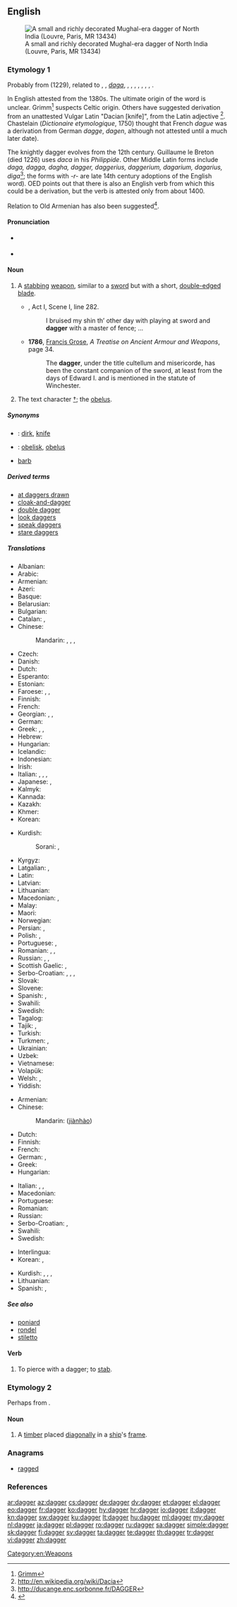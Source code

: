 {{also|Dagger}}
==English==
{{wikipedia|dab=dagger (disambiguation)|dagger|lang=en}}
[[Image:Dagger_India_Louvre_MR13434.jpg|thumb|A small and richly decorated Mughal-era dagger of North India (Louvre, Paris, MR 13434)]]

===Etymology 1===
Probably from {{etyl|fro|en}} {{term|dague|lang=fro}} (1229), related to {{etyl|oc|-}}, {{etyl|it|-}}, {{etyl|es|-}} ''[[daga]]'', {{etyl|de|-}} {{term|Degen|lang=de}}, {{etyl|gml|-}} {{term|dagge||knife's point|lang=gml}}, {{etyl|non|-}} {{term|daggardr|lang=non}}, {{etyl|cy|-}} {{term|dager|lang=cy}}, {{term|dagr|lang=cy}}, {{etyl|br|-}} {{term|dac|lang=br}}, {{etyl|sq|-}} {{term|thikë||a knife, dagger|lang=sq}}, {{term|thek||to stab, to pierce with a sharp object|lang=sq}}.

In English attested from the 1380s.
The ultimate origin of the word is unclear. Grimm<ref>[http://germazope.uni-trier.de:8080/Projekte/WBB2009/DWB/wbgui_py?lemid=GM03434 Grimm]</ref> <!-- dead link -->suspects Celtic origin.
Others have suggested derivation from an unattested Vulgar Latin {{m|la|*daca}} "Dacian [knife]", from the Latin adjective {{m|la|dācus}}<ref>http://en.wikipedia.org/wiki/Dacia</ref>. Chastelain (''Dictionaire etymologique'', 1750) thought that French ''dague'' was a derivation from German ''dagge'', ''dagen'', although not attested until a much later date).

The knightly dagger evolves from the 12th century. Guillaume le Breton (died 1226) uses ''daca'' in his ''Philippide''. Other Middle Latin forms include ''daga, dagga, dagha, dagger, daggerius, daggerium, dagarium, dagarius, diga''<ref>http://ducange.enc.sorbonne.fr/DAGGER</ref>; the forms with ''-r-'' are late 14th century adoptions of the English word).
OED points out that there is also an English verb {{term|dag||to stab|lang=en}} from which this could be a derivation, but the verb is attested only from about 1400.

Relation to Old Armenian {{term|դակու||adze, axe|lang=xcl}} has also been suggested<ref>{{R:xcl:Martirosyan|page=232}}</ref>.

====Pronunciation====
* {{a|UK}} {{IPA|/ˈdæɡə(ɹ)/|lang=en}}
* {{rhymes|æɡə(r)|lang=en}}

====Noun====
{{en-noun}}

# {{context|weapon|lang=en}} A [[stab]]bing [[weapon]], similar to a [[sword]] but with a short, [[double-edged]] [[blade]].
#* {{RQ:Shakespeare Wives}}, Act I, Scene I, line 282.
#*: I bruised my shin th’ other day with playing at sword and '''dagger''' with a master of fence; ...
#* '''1786''', [[w:Francis Grose|Francis Grose]], ''A Treatise on Ancient Armour and Weapons'', page 34.
#*: The '''dagger''', under the title cultellum and misericorde, has been the constant companion of the sword, at least from the days of Edward I. and is mentioned in the statute of Winchester.
# The text character [[†]]; the [[obelus]].

=====Synonyms=====
* {{qualifier|stabbing weapon}}: [[dirk]], [[knife]]
* {{qualifier|text character}}: [[obelisk]], [[obelus]]
* {{qualifier|anything that causes pain like a dagger}} [[barb]]

=====Derived terms=====
* [[at daggers drawn]]
* [[cloak-and-dagger]]
* [[double dagger]]
* [[look daggers]]
* [[speak daggers]]
* [[stare daggers]]

=====Translations=====
{{trans-top|a stabbing weapon}}
* Albanian: {{t|sq|kamë|f}}
* Arabic: {{t|ar|خَنْجَر|m}}
* Armenian: {{t|hy|դաշույն}}
* Azeri: {{t+|az|xəncər}}
* Basque: {{t|eu|sastagai}}
* Belarusian: {{t|be|кінжа́л|m|sc=Cyrl}}
* Bulgarian: {{t+|bg|кама|f}}
* Catalan: {{t|ca|daga|f}}, {{t|ca|punyal|m}}
* Chinese:
*: Mandarin: {{t|cmn|短劍|sc=Hani}}, {{t+|cmn|短剑|tr=duǎnjiàn|sc=Hani}}, {{t+|cmn|匕首|tr=bǐshǒu|sc=Hani}}, {{t+|cmn|短刀|tr=duǎndāo|sc=Hani}}
* Czech: {{t+|cs|dýka|f}}
* Danish: {{t|da|dolk|c}}
* Dutch: {{t+|nl|dolk|m}}
* Esperanto: {{t|eo|ponardo}}
* Estonian: {{t|et|pistoda}}
* Faroese: {{t|fo|slíðraknívur|m}}, {{t|fo|dolkur|m}}, {{t|fo|daggari|m}}
* Finnish: {{t+|fi|tikari}}
* French: {{t+|fr|poignard|m}}
* Georgian: {{t+|ka|ხანჯალი}}, {{t|ka|დაშნა}}, {{t+|ka|სატევარი}}
* German: {{t+|de|Dolch|m}}
* Greek: {{t+|el|στιλέτο|n}}, {{t+|el|εγχειρίδιο|n}}, {{t+|el|ξιφίδιο|n}}
* Hebrew: {{t+|he|פגיון|m|tr=pigyon}}
* Hungarian: {{t+|hu|tőr}}
* Icelandic: {{t+|is|rýtingur|m}}
* Indonesian: {{t+|id|belati}}
* Irish: {{t|ga|miodóg|f}}
* Italian: {{t+|it|daga|f}}, {{t+|it|pugnale|m}}, {{t+|it|stiletto|m}}, {{t+|it|misericordia|f}}
* Japanese: {{t+|ja|短剣|tr=たんけん, tanken|sc=Jpan}}, {{t+|ja|短刀|tr=たんとう, tantō|sc=Jpan}}
* Kalmyk: {{t|xal|ханҗал}}
* Kannada: {{t+|kn|ಬಾಕು|sc=Knda}}
* Kazakh: {{t|kk|қанжар|sc=Cyrl}}
* Khmer: {{t|km|កាំបិតស្នៀត|tr=kambət sniet|sc=Khmr}}
* Korean: {{t+|ko|단검|sc=Kore}}
{{trans-mid}}
* Kurdish:
*: Sorani: {{t+|ku|ده‌بان|tr=deban|sc=ku-Arab}}, {{t+|ku|خه‌نجه‌ر|tr=xencer|sc=ku-Arab}}
* Kyrgyz: {{t|ky|канжар|sc=Cyrl}}
* Latgalian: {{t|ltg|tutyns|m}}, {{t|ltg|mylyns|m}}
* Latin: {{t|la|pugio|m}}
* Latvian: {{t|lv|duncis}}
* Lithuanian: {{t|lt|peilis|m}}
* Macedonian: {{t|mk|бодеж|m}}, {{t|mk|кама|f}}
* Malay: {{t|ms|belati}}
* Maori: {{t|mi|oka}}
* Norwegian: {{t+|no|dolk|m}}
* Persian: {{t+|fa|خنجر|tr=xanjar|sc=fa-Arab}}, {{t+|fa|دشنه|tr=dašne|sc=fa-Arab}}
* Polish: {{t+|pl|sztylet|m}}, {{t|pl|kindżał|m}}
* Portuguese: {{t+|pt|adaga|f}}, {{t+|pt|punhal|m}}
* Romanian: {{t+|ro|pumnal|n}}, {{t+|ro|jungher|n}}, {{t+|ro|stilet|n}}
* Russian: {{t+|ru|кинжа́л|m}}, {{t+|ru|стиле́т|m}} {{qualifier|stiletto}}, {{t+|ru|ко́ртик|m}} {{qualifier|dirk}}
* Scottish Gaelic: {{t|gd|biodag|f}}, {{t|gd|cuinnsear|m}}
* Serbo-Croatian: {{t+|sh|bodež|m}}, {{t|sh|бодеж|m}}, {{t+|sh|kama|f}}, {{t|sh|кама|f}}
* Slovak: {{t|sk|dýka|f}}
* Slovene: {{t|sl|bodež|m}}
* Spanish: {{t+|es|daga|f}}, {{t+|es|puñal|m}}
* Swahili: {{t|sw|jambia}}
* Swedish: {{t+|sv|dolk|c}}
* Tagalog: {{t|tl|punyal}}
* Tajik: {{t|tg|ханҷар|sc=Cyrl}}, {{t|tg|дашна|sc=Cyrl}}
* Turkish: {{t+|tr|hançer}}
* Turkmen: {{t|tk|hancar}}, {{t|tk|gylyç}}
* Ukrainian: {{t+|uk|кинджа́л|m|sc=Cyrl}}
* Uzbek: {{t|uz|xanjar}}
* Vietnamese: {{t+|vi|dao găm}}
* Volapük: {{t-needed|vo}}
* Welsh: {{t|cy|bidog|m|f}}, {{t|cy|bidogau|p}}
* Yiddish: {{t|yi|דאַגער|m|tr=dager|sc=Hebr}}
{{trans-bottom}}

{{trans-top|a text character}}
* Armenian: {{t|hy|խաչանիշ}}
* Chinese:
*: Mandarin: {{zh-ts|[[劍]][[號]]|[[剑]][[号]]}} ([[jiàn]][[hào]])
* Dutch: {{t+|nl|kruis|n}}
* Finnish: {{t+|fi|risti}}
* French: {{t+|fr|croix|f}}
* German: {{t+|de|Kreuz|n}}, {{t|de|Totenkreuz|n}}
* Greek: {{t+|el|οβελίσκος|m}}
* Hungarian: {{t+|hu|kereszt}}
{{trans-mid}}
* Italian: {{t+|it|croce}}, {{t+|it|daga}}, {{t|it|coniugazione hermitiana}}
* Macedonian: {{t|mk|крст|m}}
* Portuguese: {{t+|pt|adaga|f}}
* Romanian: {{t+|ro|semn de carte|n}}
* Russian: {{t+|ru|кре́стик|m}}
* Serbo-Croatian: {{t+|sh|križ}}, {{t+|sh|krst}}
* Swahili: {{t+|sw|nyambuo}}
* Swedish: {{t+|sv|kors|n}}
{{trans-bottom}}

{{checktrans-top}}
* Interlingua: {{t-check|ia|daga}}
* Korean: {{t+check|ko|단검|sc=Kore}}, {{t-check|ko|회검|sc=Kore}}
{{trans-mid}}
* Kurdish: {{t+check|ku|xencer}} {{g|f}}, {{t+check|ku|qeme}}, {{t+check|ku|deban}}, {{t+check|ku|kahûr}}
* Lithuanian: {{t-check|lt|durklas|m}}
* Spanish: {{t+check|es|puñal|m}}, {{t+check|es|daga|f}}
{{trans-bottom}}

=====See also=====
* [[poniard]]
* [[rondel]]
* [[stiletto]]

====Verb====
{{en-verb}}

# To pierce with a dagger; to [[stab]].

===Etymology 2===
Perhaps from {{term|diagonal}}.

====Noun====
{{en-noun}}

# A [[timber]] placed [[diagonal]]ly in a [[ship]]'s [[frame]].
#: {{rfquotek|Knight}}

===Anagrams===
* [[ragged#English|ragged]]

===References===
<references/>

[[Category:en:Weapons]]

[[ar:dagger]]
[[az:dagger]]
[[cs:dagger]]
[[de:dagger]]
[[dv:dagger]]
[[et:dagger]]
[[el:dagger]]
[[eo:dagger]]
[[fr:dagger]]
[[ko:dagger]]
[[hy:dagger]]
[[hr:dagger]]
[[io:dagger]]
[[it:dagger]]
[[kn:dagger]]
[[sw:dagger]]
[[ku:dagger]]
[[lt:dagger]]
[[hu:dagger]]
[[ml:dagger]]
[[my:dagger]]
[[nl:dagger]]
[[ja:dagger]]
[[pl:dagger]]
[[ro:dagger]]
[[ru:dagger]]
[[sa:dagger]]
[[simple:dagger]]
[[sk:dagger]]
[[fi:dagger]]
[[sv:dagger]]
[[ta:dagger]]
[[te:dagger]]
[[th:dagger]]
[[tr:dagger]]
[[vi:dagger]]
[[zh:dagger]]